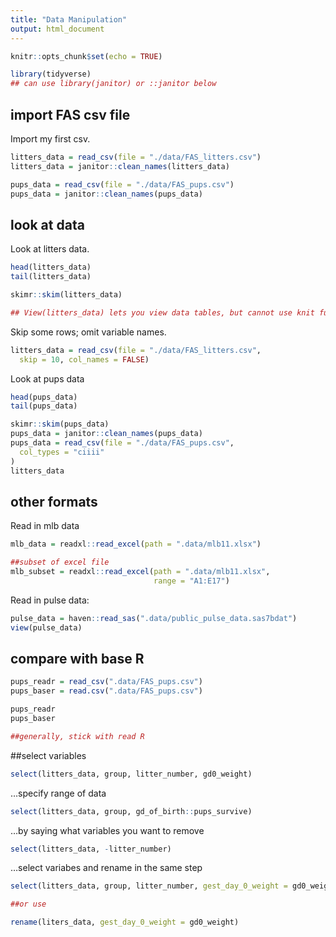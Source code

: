 ```yaml
---
title: "Data Manipulation"
output: html_document
---
```


```r
knitr::opts_chunk$set(echo = TRUE)

library(tidyverse)
## can use library(janitor) or ::janitor below
```

## import FAS csv file

Import my first csv. 

```r
litters_data = read_csv(file = "./data/FAS_litters.csv")
litters_data = janitor::clean_names(litters_data)
```

```r
pups_data = read_csv(file = "./data/FAS_pups.csv")
pups_data = janitor::clean_names(pups_data)
```

## look at data

Look at litters data.
```r
head(litters_data)
tail(litters_data)

skimr::skim(litters_data)

## View(litters_data) lets you view data tables, but cannot use knit function (type in console)
```

Skip some rows; omit variable names.

```r
litters_data = read_csv(file = "./data/FAS_litters.csv",
  skip = 10, col_names = FALSE)
```

Look at pups data
```r
head(pups_data)
tail(pups_data)

skimr::skim(pups_data)
pups_data = janitor::clean_names(pups_data)
pups_data = read_csv(file = "./data/FAS_pups.csv",
  col_types = "ciiii"
)
litters_data
```

## other formats

Read in mlb data
```r
mlb_data = readxl::read_excel(path = ".data/mlb11.xlsx")

##subset of excel file
mlb_subset = readxl::read_excel(path = ".data/mlb11.xlsx",
                                range = "A1:E17")
```

Read in pulse data:

```r
pulse_data = haven::read_sas(".data/public_pulse_data.sas7bdat")
view(pulse_data)
```

## compare with base R
```r
pups_readr = read_csv(".data/FAS_pups.csv")
pups_baser = read.csv(".data/FAS_pups.csv")

pups_readr
pups_baser

##generally, stick with read R
```

##select variables
```r
select(litters_data, group, litter_number, gd0_weight)
```

...specify range of data
```r
select(litters_data, group, gd_of_birth::pups_survive)
```

...by saying what variables you want to remove
```r
select(litters_data, -litter_number)
```

...select variabes and rename in the same step
```r
select(litters_data, group, litter_number, gest_day_0_weight = gd0_weight)

##or use 

rename(liters_data, gest_day_0_weight = gd0_weight)
```

